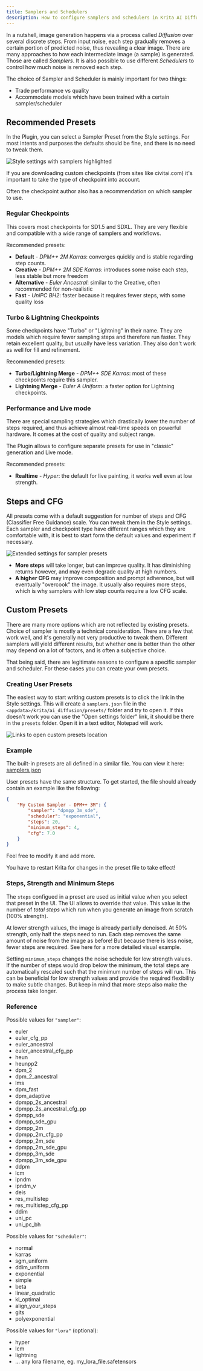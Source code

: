 ```yaml
---
title: Samplers and Schedulers
description: How to configure samplers and schedulers in Krita AI Diffusion
---
```



In a nutshell, image generation happens via a process called *Diffusion* over
several discrete steps. From input noise, each step gradually removes a certain
portion of predicted noise, thus revealing a clear image. There are many
approaches to how each intermediate image (a sample) is generated. Those are
called *Samplers*. It is also possible to use different *Schedulers* to control
how much noise is removed each step.

The choice of Sampler and Scheduler is mainly important for two things:
* Trade performance vs quality
* Accommodate models which have been trained with a certain sampler/scheduler

## Recommended Presets

In the Plugin, you can select a Sampler Preset from the Style settings. For most
intents and purposes the defaults should be fine, and there is no need to tweak
them.

![Style settings with samplers highlighted](../../assets/samplers/sampler-settings.png)

If you are downloading custom checkpoints (from sites like <ExternalLink href="https://civitai.com/">civitai.com</ExternalLink>)
it's important to take the type of checkpoint into account.

<Aside type="note">
Often the checkpoint author also has a recommendation on which sampler to use.
</Aside>

### Regular Checkpoints

This covers most checkpoints for SD1.5 and SDXL. They are very flexible and
compatible with a wide range of samplers and workflows.

Recommended presets:
* **Default** - *DPM++ 2M Karras*: converges quickly and is stable regarding step counts.
* **Creative** - *DPM++ 2M SDE Karras*: introduces some noise each step, less stable but more freedom
* **Alternative** - *Euler Ancestral*: similar to the Creative, often recommended for non-realistic
* **Fast** - *UniPC BH2*: faster because it requires fewer steps, with some quality loss

### Turbo & Lightning Checkpoints

Some checkpoints have "Turbo" or "Lightning" in their name. They are models which require fewer sampling steps
and therefore run faster. They retain excellent quality, but usually have less
variation. They also don't work as
well for fill and refinement.

Recommended presets:
* **Turbo/Lightning Merge** - *DPM++ SDE Karras*: most of these checkpoints require this sampler.
* **Lightning Merge** - *Euler A Uniform*: a faster option for Lightning checkpoints.

### Performance and Live mode

There are special sampling strategies which drastically lower the number of
steps required, and thus achieve almost real-time speeds on powerful hardware.
It comes at the cost of quality and subject range.

The Plugin allows to configure separate presets for use in "classic" generation
and Live mode.

Recommended presets:
* **Realtime** - *Hyper*: the default for live painting, it works well even at low strength.


## Steps and CFG

All presets come with a default suggestion for number of steps and CFG
(Classifier Free Guidance) scale. You can tweak them in the Style settings. Each
sampler and checkpoint type have different ranges which they are comfortable
with, it is best to start form the default values and experiment if necessary.

![Extended settings for sampler presets](../../assets/samplers/sampler-presets.png)

* **More steps** will take longer, but can improve quality. It has diminishing
  returns however, and may even degrade quality at high numbers.
* **A higher CFG** may improve composition and prompt adherence, but will
  eventually "overcook" the image. It usually also requires more steps, which is
  why samplers with low step counts require a low CFG scale.


## Custom Presets

There are many more options which are not reflected by existing presets. Choice
of sampler is mostly a technical consideration. There are a few that work well,
and it's generally not very productive to tweak them. Different samplers will
yield different results, but whether one is better than the other may depend on
a lot of factors, and is often a subjective choice.

That being said, there are legitimate reasons to configure a specific sampler
and scheduler. For these cases you can create your own presets.

### Creating User Presets

The easiest way to start writing custom presets is to click the link in the
Style settings. This will create a `samplers.json` file in the
`<appdata>/krita/ai_diffusion/presets/` folder and try to open it. If this
doesn't work you can use the "Open settings folder" link, it should be there in
the `presets` folder. Open it in a text editor, Notepad will work.

![Links to open custom presets location](../../assets/samplers/custom-presets.png)

### Example

The built-in presets are all defined in a similar file. You can view it here:
[samplers.json](https://github.com/Acly/krita-ai-diffusion/blob/main/ai_diffusion/presets/samplers.json)

User presets have the same structure. To get started, the file should already
contain an example like the following:
```json
{
    "My Custom Sampler - DPM++ 3M": {
        "sampler": "dpmpp_3m_sde",
        "scheduler": "exponential",
        "steps": 20,
        "minimum_steps": 4,
        "cfg": 7.0
    }
}
```

Feel free to modify it and add more.

<Aside type="caution">
You have to restart Krita for changes in the preset file to take effect!
</Aside>

### Steps, Strength and Minimum Steps

The `steps` configued in a preset are used as initial value when you select that
preset in the UI. The UI allows to override that value. This value is the number
of _total steps_ which run when you generate an image from scratch (100%
strength).

At lower strength values, the image is already partially denoised. At 50%
strength, only half the steps need to run. Each step removes the same amount of
noise from the image as before! But because there is less noise, fewer steps are
required. <ExternalLink href="https://invoke-ai.github.io/InvokeAI/features/IMG2IMG/">See here</ExternalLink> for
a more detailed visual example.

Setting `minimum_steps` changes the noise schedule for low strength values. If
the number of steps would drop below the minimum, the total steps are
automatically rescaled such that the minimum number of steps will run. This can
be beneficial for low strength values and provide the required flexibility to
make subtle changes. But keep in mind that more steps also make the process take
longer.

### Reference

Possible values for `"sampler"`:
* euler
* euler_cfg_pp
* euler_ancestral
* euler_ancestral_cfg_pp
* heun
* heunpp2
* dpm_2
* dpm_2_ancestral
* lms
* dpm_fast
* dpm_adaptive
* dpmpp_2s_ancestral
* dpmpp_2s_ancestral_cfg_pp
* dpmpp_sde
* dpmpp_sde_gpu
* dpmpp_2m
* dpmpp_2m_cfg_pp
* dpmpp_2m_sde
* dpmpp_2m_sde_gpu
* dpmpp_3m_sde
* dpmpp_3m_sde_gpu
* ddpm
* lcm
* ipndm
* ipndm_v
* deis
* res_multistep
* res_multistep_cfg_pp
* ddim
* uni_pc
* uni_pc_bh

Possible values for `"scheduler"`:
* normal
* karras
* sgm_uniform
* ddim_uniform
* exponential
* simple
* beta
* linear_quadratic
* kl_optimal
* align_your_steps
* gits
* polyexponential

Possible values for `"lora"` (optional):
* hyper
* lcm
* lightning
* ... any lora filename, eg. my_lora_file.safetensors